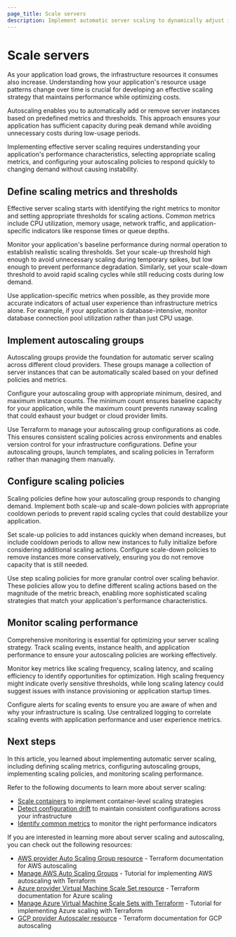 ```yaml
---
page_title: Scale servers
description: Implement automatic server scaling to dynamically adjust infrastructure resources based on application demand and performance metrics.
---
```


# Scale servers

As your application load grows, the infrastructure resources it consumes also increase. Understanding how your application's resource usage patterns change over time is crucial for developing an effective scaling strategy that maintains performance while optimizing costs.

Autoscaling enables you to automatically add or remove server instances based on predefined metrics and thresholds. This approach ensures your application has sufficient capacity during peak demand while avoiding unnecessary costs during low-usage periods.

Implementing effective server scaling requires understanding your application's performance characteristics, selecting appropriate scaling metrics, and configuring your autoscaling policies to respond quickly to changing demand without causing instability.

## Define scaling metrics and thresholds

Effective server scaling starts with identifying the right metrics to monitor and setting appropriate thresholds for scaling actions. Common metrics include CPU utilization, memory usage, network traffic, and application-specific indicators like response times or queue depths.

Monitor your application's baseline performance during normal operation to establish realistic scaling thresholds. Set your scale-up threshold high enough to avoid unnecessary scaling during temporary spikes, but low enough to prevent performance degradation. Similarly, set your scale-down threshold to avoid rapid scaling cycles while still reducing costs during low demand.

Use application-specific metrics when possible, as they provide more accurate indicators of actual user experience than infrastructure metrics alone. For example, if your application is database-intensive, monitor database connection pool utilization rather than just CPU usage.

## Implement autoscaling groups

Autoscaling groups provide the foundation for automatic server scaling across different cloud providers. These groups manage a collection of server instances that can be automatically scaled based on your defined policies and metrics.

Configure your autoscaling group with appropriate minimum, desired, and maximum instance counts. The minimum count ensures baseline capacity for your application, while the maximum count prevents runaway scaling that could exhaust your budget or cloud provider limits.

Use Terraform to manage your autoscaling group configurations as code. This ensures consistent scaling policies across environments and enables version control for your infrastructure configurations. Define your autoscaling groups, launch templates, and scaling policies in Terraform rather than managing them manually.

## Configure scaling policies

Scaling policies define how your autoscaling group responds to changing demand. Implement both scale-up and scale-down policies with appropriate cooldown periods to prevent rapid scaling cycles that could destabilize your application.

Set scale-up policies to add instances quickly when demand increases, but include cooldown periods to allow new instances to fully initialize before considering additional scaling actions. Configure scale-down policies to remove instances more conservatively, ensuring you do not remove capacity that is still needed.

Use step scaling policies for more granular control over scaling behavior. These policies allow you to define different scaling actions based on the magnitude of the metric breach, enabling more sophisticated scaling strategies that match your application's performance characteristics.

## Monitor scaling performance

Comprehensive monitoring is essential for optimizing your server scaling strategy. Track scaling events, instance health, and application performance to ensure your autoscaling policies are working effectively.

Monitor key metrics like scaling frequency, scaling latency, and scaling efficiency to identify opportunities for optimization. High scaling frequency might indicate overly sensitive thresholds, while long scaling latency could suggest issues with instance provisioning or application startup times.

Configure alerts for scaling events to ensure you are aware of when and why your infrastructure is scaling. Use centralized logging to correlate scaling events with application performance and user experience metrics.

## Next steps

In this article, you learned about implementing automatic server scaling, including defining scaling metrics, configuring autoscaling groups, implementing scaling policies, and monitoring scaling performance.

Refer to the following documents to learn more about server scaling:

- [Scale containers](/well-architected-framework/optimize-systems/scale-resources/containers) to implement container-level scaling strategies
- [Detect configuration drift](/well-architected-framework/optimize-systems/monitor-system-health/detect-configuration-drift) to maintain consistent configurations across your infrastructure
- [Identify common metrics](/well-architected-framework/optimize-systems/monitor-system-health/identify-metrics) to monitor the right performance indicators

If you are interested in learning more about server scaling and autoscaling, you can check out the following resources:

- [AWS provider Auto Scaling Group resource](https://registry.terraform.io/providers/hashicorp/aws/latest/docs/resources/autoscaling_group) - Terraform documentation for AWS autoscaling
- [Manage AWS Auto Scaling Groups](/terraform/tutorials/aws/aws-asg) - Tutorial for implementing AWS autoscaling with Terraform
- [Azure provider Virtual Machine Scale Set resource](https://registry.terraform.io/providers/hashicorp/azurerm/latest/docs/resources/linux_virtual_machine_scale_set) - Terraform documentation for Azure scaling
- [Manage Azure Virtual Machine Scale Sets with Terraform](/terraform/tutorials/azure/azure-virtual-machine-scale-sets) - Tutorial for implementing Azure scaling with Terraform
- [GCP provider Autoscaler resource](https://registry.terraform.io/providers/hashicorp/google/latest/docs/resources/compute_region_autoscaler) - Terraform documentation for GCP autoscaling